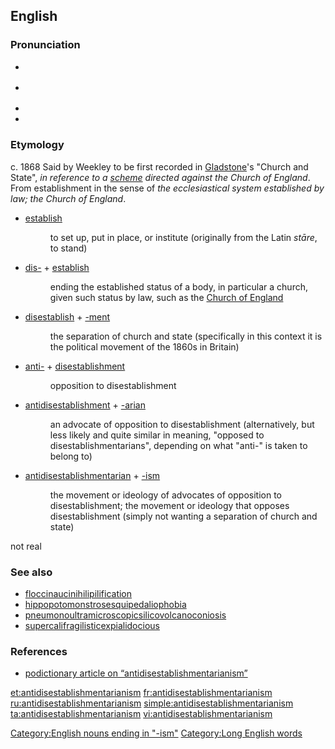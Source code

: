 ==English==

===Pronunciation===
* {{a|UK}} {{IPA|/ˌæn.tiˌdɪs.ɛsˌtæb.lɪʃ.mɛntˈɛː.ɹi.ənˌɪ.zm/}}
* {{a|US}} {{IPA|/ˌæn.taiˌdɪs.ɛsˌtæb.lɪʃ.məntˈɛː.ɹi.ənˌɪ.zm/}}
* {{audio|en-uk-antidisestablishmentarianism.ogg|Audio (UK)}}
* {{audio|en-us-antidisestablishmentarianism.ogg|Audio (US)}}

===Etymology===
c. 1868 Said by Weekley to be first recorded in [[w:William Gladstone|Gladstone]]'s "Church and State", ''in reference to a [[scheme]] directed against the Church of England''.
{{rel-top|explanation of sense}}
From establishment in the sense of ''the ecclesiastical system established by law; the Church of England''.

* [[establish]]
*: to set up, put in place, or institute (originally from the Latin ''stāre'', to stand)
* [[dis-]] + [[establish]]
*: ending the established status of a body, in particular a church, given such status by law, such as the [[Church of England]]
* [[disestablish]] + [[-ment]]
*: the separation of church and state (specifically in this context it is the political movement of the 1860s in Britain)
* [[anti-]] + [[disestablishment]]
*: opposition to disestablishment
* [[antidisestablishment]] + [[-arian]]
*: an advocate of opposition to disestablishment (alternatively, but less likely and quite similar in meaning, "opposed to disestablishmentarians", depending on what "anti-" is taken to belong to)
* [[antidisestablishmentarian]] + [[-ism]]
*: the movement or ideology of advocates of opposition to disestablishment; the movement or ideology that opposes disestablishment (simply not wanting a separation of church and state)
{{rel-bottom}}

not real

===See also===
* [[floccinaucinihilipilification]]
* [[hippopotomonstrosesquipedaliophobia]]
* [[pneumonoultramicroscopicsilicovolcanoconiosis]]
* [[supercalifragilisticexpialidocious]]

===References===
* [http://podictionary.com/?p=913 podictionary article on “antidisestablishmentarianism”]

[[Category:English nouns ending in "-ism"]]
[[Category:Long English words]]

[[et:antidisestablishmentarianism]]
[[fr:antidisestablishmentarianism]]
[[ru:antidisestablishmentarianism]]
[[simple:antidisestablishmentarianism]]
[[ta:antidisestablishmentarianism]]
[[vi:antidisestablishmentarianism]]